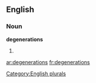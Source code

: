 
==English==

===Noun===
'''degenerations'''

# {{plural of|[[degeneration]]}}

[[Category:English plurals]]

[[ar:degenerations]]
[[fr:degenerations]]